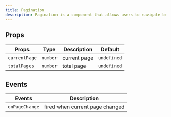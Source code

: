 ---
title: Pagination
description: Pagination is a component that allows users to navigate between multiple pages.
---


## Props

| Props         | Type     | Description  | Default     |
| ------------- | -------- | ------------ | ----------- |
| `currentPage` | `number` | current page | `undefined` |
| `totalPages`  | `number` | total page   | `undefined` |

## Events

| Events         | Description                     |
| -------------- | ------------------------------- |
| `onPageChange` | fired when current page changed |

